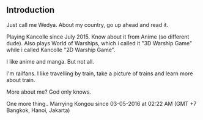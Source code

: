 
== Introduction==

Just call me Wedya. About my country, go up ahead and read it.

Playing Kancolle since July 2015. Know about it from Anime (so different dude).
Also plays World of Warships, which i called it "3D Warship Game" while i called Kancolle "2D Warship Game".

I like anime and manga. But not all.

I'm railfans. I like travelling by train, take a picture of trains and learn more about train.

More about me? God only knows.

One more thing.. Marrying Kongou since 03-05-2016 at 02:22 AM (GMT +7 Bangkok, Hanoi, Jakarta)